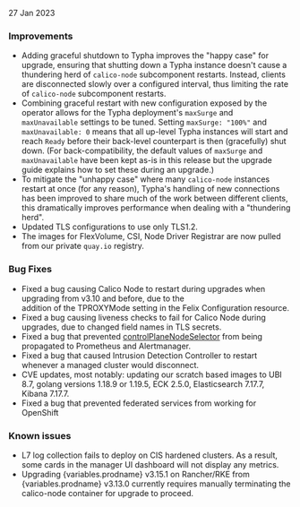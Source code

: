 
27 Jan 2023

### Improvements

- Adding graceful shutdown to Typha improves the "happy case" for upgrade, ensuring that shutting down a Typha instance
  doesn't cause a thundering herd of `calico-node` subcomponent restarts. Instead, clients are disconnected slowly over a
  configured interval, thus limiting the rate of `calico-node` subcomponent restarts.
- Combining graceful restart with new configuration exposed by the operator allows for the Typha deployment's `maxSurge`
  and `maxUnavailable` settings to be tuned. Setting `maxSurge: "100%"` and `maxUnavailable: 0` means that all up-level
  Typha instances will start and reach `Ready` before their back-level counterpart is then (gracefully) shut down.
  (For back-compatibility, the default values of `maxSurge` and `maxUnavailable` have been kept as-is in this release
  but the upgrade guide explains how to set these during an upgrade.)
- To mitigate the "unhappy case" where many `calico-node` instances restart at once (for any reason), Typha's handling
  of new connections has been improved to share much of the work between different clients, this dramatically improves
  performance when dealing with a "thundering herd".
- Updated TLS configurations to use only TLS1.2.
- The images for FlexVolume, CSI, Node Driver Registrar are now pulled from our private `quay.io` registry.

### Bug Fixes

- Fixed a bug causing Calico Node to restart during upgrades when upgrading from v3.10 and before, due to the  
  addition of the TPROXYMode setting in the Felix Configuration resource.
- Fixed a bug causing liveness checks to fail for Calico Node during upgrades, due to changed field names in TLS secrets.
- Fixed a bug that prevented [controlPlaneNodeSelector](../../reference/installation/api.mdx#operator.tigera.io/v1.InstallationSpec)
  from being propagated to Prometheus and Alertmanager.
- Fixed a bug that caused Intrusion Detection Controller to restart whenever a managed cluster would disconnect.
- CVE updates, most notably: updating our scratch based images to UBI 8.7, golang versions 1.18.9 or 1.19.5, ECK 2.5.0, Elasticsearch 7.17.7, Kibana 7.17.7.
- Fixed a bug that prevented federated services from working for OpenShift

### Known issues

- L7 log collection fails to deploy on CIS hardened clusters. As a result, some cards in the manager UI dashboard will not display any metrics.
- Upgrading {variables.prodname} v3.15.1 on Rancher/RKE from {variables.prodname} v3.13.0 currently requires manually terminating the calico-node container for upgrade to proceed.
